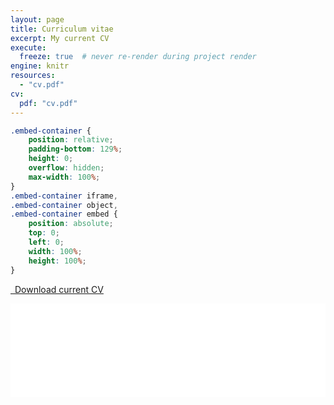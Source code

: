 ```yaml
---
layout: page
title: Curriculum vitae
excerpt: My current CV
execute:
  freeze: true  # never re-render during project render
engine: knitr 
resources:
  - "cv.pdf"
cv:
  pdf: "cv.pdf"
---
```


```css
.embed-container {
    position: relative;
    padding-bottom: 129%;
    height: 0;
    overflow: hidden;
    max-width: 100%;
}
.embed-container iframe,
.embed-container object,
.embed-container embed {
    position: absolute;
    top: 0;
    left: 0;
    width: 100%;
    height: 100%;
}
```

```{=html}
<p class="text-center">
  <a class="btn btn-secondary btn-lg cv-download" href="`r rmarkdown::metadata$cv$pdf`" target="_blank">
    <i class="fa-solid fa-file-arrow-down"></i>&ensp;Download current CV
  </a>
</p>
<div class="embed-container">
  <iframe src="`r rmarkdown::metadata$cv$pdf`#toolbar=0" style="border: 0.5px;width: 100%;"></iframe>
</div>
```
